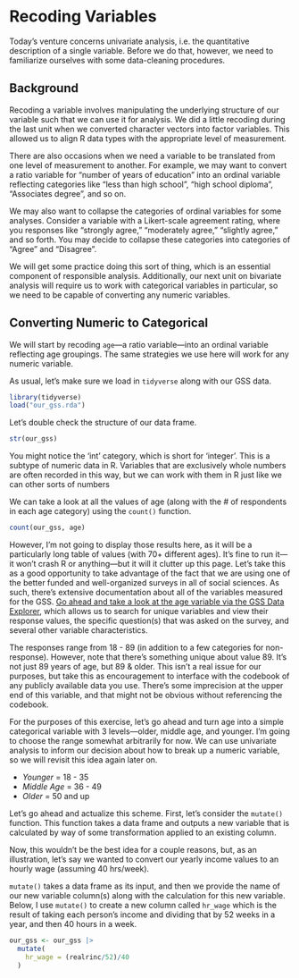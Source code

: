 # Recoding Variables

Today's venture concerns univariate analysis, i.e. the quantitative description of a single variable. Before we do that, however, we need to familiarize ourselves with some data-cleaning procedures. 

## Background
Recoding a variable involves manipulating the underlying structure of our variable such that we can use it for analysis. We did a little recoding during the last unit when we converted character vectors into factor variables. This allowed us to align R data types with the appropriate level of measurement.

There are also occasions when we need a variable to be translated from one level of measurement to another. For example, we may want to convert a ratio variable for "number of years of education" into an ordinal variable reflecting categories like "less than high school", "high school diploma", "Associates degree", and so on. 

We may also want to collapse the categories of ordinal variables for some analyses. Consider a variable with a Likert-scale agreement rating, where you responses like "strongly agree," "moderately agree," "slightly agree," and so forth. You may decide to collapse these categories into categories of "Agree" and "Disagree". 

We will get some practice doing this sort of thing, which is an essential component of responsible analysis. Additionally, our next unit on bivariate analysis will require us to work with categorical variables in particular, so we need to be capable of converting any numeric variables.

## Converting Numeric to Categorical
We will start by recoding `age`---a ratio variable---into an ordinal variable reflecting age groupings. The same strategies we use here will work for any numeric variable. 

As usual, let's make sure we load in `tidyverse` along with our GSS data.
```r
library(tidyverse)
load("our_gss.rda")
```

Let's double check the structure of our data frame.
```r
str(our_gss)
```
::: {.callout-note}
You might notice the 'int' category, which is short for 'integer'. This is a subtype of numeric data in R. Variables that are exclusively whole numbers are often recorded in this way, but we can work with them in R just like we can other sorts of numbers
:::

We can take a look at all the values of age (along with the # of respondents in each age category) using the `count()` function. 
```r
count(our_gss, age)
```
However, I'm not going to display those results here, as it will be a particularly long table of values (with 70+ different ages). It's fine to run it---it won't crash R or anything---but it will it clutter up this page. Let's take this as a good opportunity to take advantage of the fact that we are using one of the better funded and well-organized surveys in all of social sciences. As such, there's extensive documentation about all of the variables measured for the GSS. [Go ahead and take a look at the age variable via the GSS Data Explorer](https://gssdataexplorer.norc.org/variables/53/vshow), which allows us to search for unique variables and view their response values, the specific question(s) that was asked on the survey, and several other variable characteristics. 

The responses range from 18 - 89 (in addition to a few categories for non-response). However, note that there's something unique about value 89. It's not just 89 years of age, but 89 & older. This isn't a real issue for our purposes, but take this as encouragement to interface with the codebook of any publicly available data you use. There's some imprecision at the upper end of this variable, and that might not be obvious without referencing the codebook.

For the purposes of this exercise, let's go ahead and turn age into a simple categorical variable with 3 levels---older, middle age, and younger. I'm going to choose the range somewhat arbitrarily for now. We can use univariate analysis to inform our decision about how to break up a numeric variable, so we will revisit this idea again later on.

-   *Younger* = 18 - 35
-   *Middle Age* = 36 - 49
-   *Older* = 50 and up

Let's go ahead and actualize this scheme. First, let's consider the `mutate()` function. This function takes a data frame and outputs a new variable that is calculated by way of some transformation applied to an existing column. 

Now, this wouldn't be the best idea for a couple reasons, but, as an illustration, let's say we wanted to convert our yearly income values to an hourly wage (assuming 40 hrs/week).

`mutate()` takes a data frame as its input, and then we provide the name of our new variable column(s) along with the calculation for this new variable. Below, I use `mutate()` to create a new column called `hr_wage` which is the result of taking each person's income and dividing that by 52 weeks in a year, and then 40 hours in a week. 

```r
our_gss <- our_gss |>
  mutate(
    hr_wage = (realrinc/52)/40
  )
```








